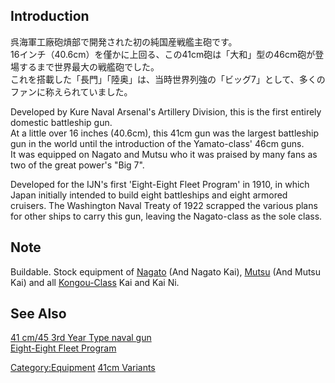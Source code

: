 {{Template:Equipmentinfo
|name = 41cm Twin Gun Mount
|id = 8
|japanesename = 41cm連装砲
|icon = {{template:RedGunHeavy}}
|type = Main Cannon, Heavy
|effect = {{Firepower}}+20, {{AA}}+4, {{Range}} Long
|scrap = {{Ammo}}12, {{Steel}}20
|image = <gallery type="slideshow" widths="360px" position="center" hideaddbutton="true">
Equipment8-1b.png
Equipment8-1.png
Equipment8-2.png
Equipment8-3.png
Equipment8-4.png
</gallery>
|BB = lime
|BBV = lime
|FASTBB = lime}}

==Introduction==
呉海軍工廠砲熕部で開発された初の純国産戦艦主砲です。<br />
16インチ（40.6cm）を僅かに上回る、この41cm砲は「大和」型の46cm砲が登場するまで世界最大の戦艦砲でした。<br />
これを搭載した「長門」「陸奥」は、当時世界列強の「ビッグ7」として、多くのファンに称えられていました。

Developed by Kure Naval Arsenal's Artillery Division, this is the first entirely domestic battleship gun.<br>
At a little over 16 inches (40.6cm), this 41cm gun was the largest battleship gun in the world until the introduction of the Yamato-class' 46cm guns.<br>
It was equipped on Nagato and Mutsu who it was praised by many fans as two of the great power's "Big 7". 



Developed for the IJN's first 'Eight-Eight Fleet Program' in 1910, in which Japan initially intended to build eight battleships and eight armored cruisers. The Washington Naval Treaty of 1922 scrapped the various plans for other ships to carry this gun, leaving the Nagato-class as the sole class. 

==Note==
Buildable. Stock equipment of [[Nagato]] (And Nagato Kai), [[Mutsu]] (And Mutsu Kai) and all [[:Category:Kongou Class|Kongou-Class]] Kai and Kai Ni.

==See Also==
[[wikipedia:41 cm/45 3rd Year Type naval gun|41 cm/45 3rd Year Type naval gun]]<br />
[[wikipedia:Eight-eight_fleet|Eight-Eight Fleet Program]]
{{Equipmentlist}}
[[Category:Equipment]]
[[Category:41cm Variants|41cm Variants]]